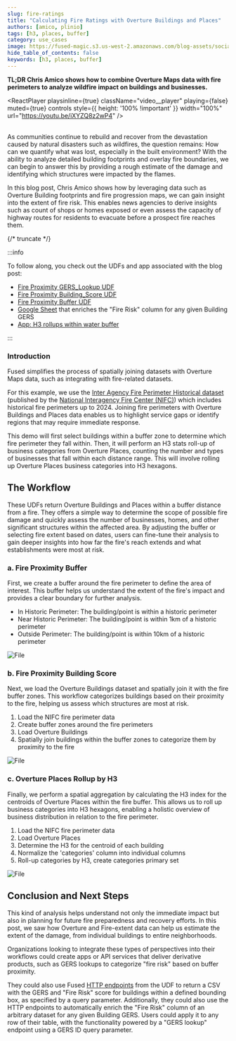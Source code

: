 ```yaml
---
slug: fire-ratings
title: "Calculating Fire Ratings with Overture Buildings and Places"
authors: [amico, plinio]
tags: [h3, places, buffer]
category: use_cases
image: https://fused-magic.s3.us-west-2.amazonaws.com/blog-assets/social_amico.png
hide_table_of_contents: false
keywords: [h3, places, buffer]
---
```



**TL;DR Chris Amico shows how to combine Overture Maps data with fire perimeters to analyze wildfire impact on buildings and businesses.**



<ReactPlayer
    playsinline={true}
    className="video__player"
    playing={false}
    muted={true}
    controls
    style={{ height: '100% !important' }}
    width="100%"
    url="https://youtu.be/iXYZQ8z2wP4"
/>
<br></br>

As communities continue to rebuild and recover from the devastation caused by natural disasters such as wildfires, the question remains: How can we quantify what was lost, especially in the built environment? With the ability to analyze detailed building footprints and overlay fire boundaries, we can begin to answer this by providing a rough estimate of the damage and identifying which structures were impacted by the flames.

In this blog post, Chris Amico shows how by leveraging data such as Overture Building footprints and fire progression maps, we can gain insight into the extent of fire risk. This enables news agencies to derive insights such as count of shops or homes exposed or even assess the capacity of highway routes for residents to evacuate before a prospect fire reaches them.






{/* truncate */}

:::info

To follow along, you check out the UDFs and app associated with the blog post:

- [Fire Proximity GERS_Lookup UDF](https://www.fused.io/workbench/catalog/Fire_Proximity_GERS_Lookup-51a55f1c-f7d6-4ae8-9587-ca9e3270b551)
- [Fire Proximity Building_Score UDF](https://www.fused.io/workbench/catalog/Fire_Proximity_Building_Score-e17cbc0f-1541-4271-942e-00779838b19d)
- [Fire Proximity Buffer UDF](https://www.fused.io/workbench/catalog/Fire_Proximity_Buffer-3257f367-5115-4310-8e74-5fdda4e7f82e)
- [Google Sheet](https://docs.google.com/spreadsheets/d/1swfP35TUrTx2eI3LSh1Jbguj77G1rdio0oZ_eKnt74I/edit?usp=sharing) that enriches the "Fire Risk" column for any given Building GERS
- [App: H3 rollups within water buffer](https://www.fused.io/workbench/apps#app/s/i/fa_6Lqarya7D9jVQ95hTUXFmH)

:::

### Introduction


Fused simplifies the process of spatially joining datasets with Overture Maps data, such as integrating with fire-related datasets.

For this example, we use the [Inter Agency Fire Perimeter Historical dataset](https://data-nifc.opendata.arcgis.com/datasets/nifc::interagencyfireperimeterhistory-all-years-view/about) (published by the [National Interagency Fire Center (NIFC)](https://www.nifc.gov/)) which includes historical fire perimeters up to 2024. Joining fire perimeters with Overture Buildings and Places data enables us to highlight service gaps or identify regions that may require immediate response.

This demo will first select buildings within a buffer zone to determine which fire perimeter they fall within. Then, it will perform an H3 stats roll-up of business categories from Overture Places, counting the number and types of businesses that fall within each distance range. This will involve rolling up Overture Places business categories into H3 hexagons.


## The Workflow

These UDFs return Overture Buildings and Places within a buffer distance from a fire. They offers a simple way to determine the scope of possible fire damage and quickly assess the number of businesses, homes, and other significant structures within the affected area. By adjusting the buffer or selecting fire extent based on dates, users can fine-tune their analysis to gain deeper insights into how far the fire's reach extends and what establishments were most at risk.



<LazyReactPlayer playsinline={true} className="video__player" playing={true} muted={true} controls height="100%" url="https://fused-magic.s3.us-west-2.amazonaws.com/blog-assets/fire_buffer_h3.mp4" width="100%" />




### a. Fire Proximity Buffer

First, we create a buffer around the fire perimeter to define the area of interest. This buffer helps us understand the extent of the fire's impact and provides a clear boundary for further analysis.

- In Historic Perimeter: The building/point is within a historic perimeter
- Near Historic Perimeter: The building/point is within 1km of a historic perimeter
- Outside Perimeter: The building/point is within 10km of a historic perimeter



<div style={{textAlign: 'center'}}>
<img src={Image1} alt="File" style={{}} />
</div>

### b. Fire Proximity Building Score

Next, we load the Overture Buildings dataset and spatially join it with the fire buffer zones. This workflow categorizes buildings based on their proximity to the fire, helping us assess which structures are most at risk.


1. Load the NIFC fire perimeter data
2. Create buffer zones around the fire perimeters
3. Load Overture Buildings
4. Spatially join buildings within the buffer zones to categorize them by proximity to the fire



<div style={{textAlign: 'center'}}>
<img src={Image2} alt="File" style={{}} />
</div>

### c. Overture Places Rollup by H3


Finally, we perform a spatial aggregation by calculating the H3 index for the centroids of Overture Places within the fire buffer. This allows us to roll up business categories into H3 hexagons, enabling a holistic overview of business distribution in relation to the fire perimeter.


1. Load the NIFC fire perimeter data
2. Load Overture Places
3. Determine the H3 for the centroid of each building
4. Normalize the 'categories' column into individual columns
5. Roll-up categories by H3, create categories primary set



<div style={{textAlign: 'center'}}>
<img src={Image3} alt="File" style={{}} />
</div>




## Conclusion and Next Steps

This kind of analysis helps understand not only the immediate impact but also in planning for future fire preparedness and recovery efforts. In this post, we saw how Overture and Fire-extent data can help us estimate the extent of the damage, from individual buildings to entire neighborhoods.

Organizations looking to integrate these types of perspectives into their workflows could create apps or API services that deliver derivative products, such as GERS lookups to categorize "fire risk" based on buffer proximity.

They could also use Fused [HTTP endpoints](/core-concepts/run-udfs/run-small-udfs/#http-requests) from the UDF to return a CSV with the GERS and "Fire Risk" score for buildings within a defined bounding box, as specified by a query parameter. Additionally, they could also use the HTTP endpoints to automatically enrich the "Fire Risk" column of an arbitrary dataset for any given Building GERS. Users could apply it to any row of their table, with the functionality powered by a "GERS lookup" endpoint using a GERS ID query parameter.
